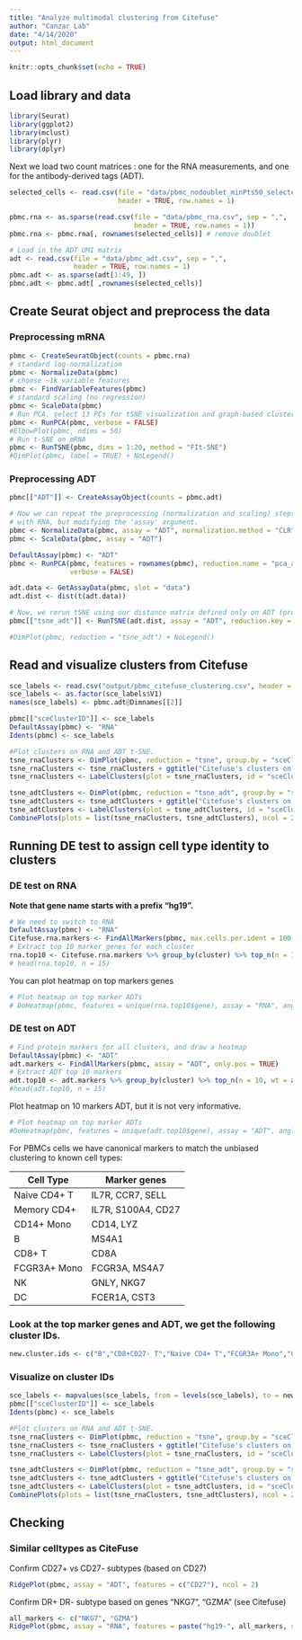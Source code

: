 ```yaml
---
title: "Analyze multimodal clustering from Citefuse"
author: "Canzar Lab"
date: "4/14/2020"
output: html_document
---
```


```r
knitr::opts_chunk$set(echo = TRUE)
```

## Load library and data

```r
library(Seurat)
library(ggplot2)
library(mclust)
library(plyr)
library(dplyr)    
```
Next we load two count matrices : one for the RNA measurements, and one for the antibody-derived tags (ADT).

```r
selected_cells <- read.csv(file = "data/pbmc_nodoublet_minPts50_selectedcells.csv", sep = ",", 
                           header = TRUE, row.names = 1)

pbmc.rna <- as.sparse(read.csv(file = "data/pbmc_rna.csv", sep = ",", 
                               header = TRUE, row.names = 1))
pbmc.rna <- pbmc.rna[, rownames(selected_cells)] # remove doublet

# Load in the ADT UMI matrix
adt <- read.csv(file = "data/pbmc_adt.csv", sep = ",", 
                header = TRUE, row.names = 1)
pbmc.adt <- as.sparse(adt[1:49, ])
pbmc.adt <- pbmc.adt[ ,rownames(selected_cells)]
```
## Create Seurat object and preprocess the data
### Preprocessing mRNA
```r
pbmc <- CreateSeuratObject(counts = pbmc.rna)
# standard log-normalization
pbmc <- NormalizeData(pbmc)
# choose ~1k variable features
pbmc <- FindVariableFeatures(pbmc)
# standard scaling (no regression)
pbmc <- ScaleData(pbmc)
# Run PCA, select 13 PCs for tSNE visualization and graph-based clustering
pbmc <- RunPCA(pbmc, verbose = FALSE)
#ElbowPlot(pbmc, ndims = 50)
# Run t-SNE on mRNA
pbmc <- RunTSNE(pbmc, dims = 1:20, method = "FIt-SNE")
#DimPlot(pbmc, label = TRUE) + NoLegend()
```


### Preprocessing ADT

```r
pbmc[["ADT"]] <- CreateAssayObject(counts = pbmc.adt)

# Now we can repeat the preprocessing (normalization and scaling) steps that we typically run
# with RNA, but modifying the 'assay' argument. 
pbmc <- NormalizeData(pbmc, assay = "ADT", normalization.method = "CLR")
pbmc <- ScaleData(pbmc, assay = "ADT")

DefaultAssay(pbmc) <- "ADT"
pbmc <- RunPCA(pbmc, features = rownames(pbmc), reduction.name = "pca_adt", reduction.key = "pca_adt_", 
               verbose = FALSE)

adt.data <- GetAssayData(pbmc, slot = "data")
adt.dist <- dist(t(adt.data))

# Now, we rerun tSNE using our distance matrix defined only on ADT (protein) levels.
pbmc[["tsne_adt"]] <- RunTSNE(adt.dist, assay = "ADT", reduction.key = "adtTSNE_")

#DimPlot(pbmc, reduction = "tsne_adt") + NoLegend()
```

## Read and visualize clusters from Citefuse

```r
sce_labels <- read.csv("output/pbmc_citefuse_clustering.csv", header = F)
sce_labels <- as.factor(sce_labels$V1)
names(sce_labels) <- pbmc.adt@Dimnames[[2]]

pbmc[["sceClusterID"]] <- sce_labels
DefaultAssay(pbmc) <- "RNA"
Idents(pbmc) <- sce_labels
```

```r
#Plot clusters on RNA and ADT t-SNE. 
tsne_rnaClusters <- DimPlot(pbmc, reduction = "tsne", group.by = "sceClusterID") + NoLegend()
tsne_rnaClusters <- tsne_rnaClusters + ggtitle("Citefuse's clusters on RNA") + theme(plot.title = element_text(hjust = 0.5))
tsne_rnaClusters <- LabelClusters(plot = tsne_rnaClusters, id = "sceClusterID", size = 4)

tsne_adtClusters <- DimPlot(pbmc, reduction = "tsne_adt", group.by = "sceClusterID", pt.size = 0.5) + NoLegend()
tsne_adtClusters <- tsne_adtClusters + ggtitle("Citefuse's clusters on ADT") + theme(plot.title = element_text(hjust = 0.5))
tsne_adtClusters <- LabelClusters(plot = tsne_adtClusters, id = "sceClusterID", size = 4)
CombinePlots(plots = list(tsne_rnaClusters, tsne_adtClusters), ncol = 2)
```

## Running DE test to assign cell type identity to clusters
### DE test on RNA
__Note that gene name starts with a prefix "hg19".__ 
```r
# We need to switch to RNA
DefaultAssay(pbmc) <- "RNA"
Citefuse.rna.markers <- FindAllMarkers(pbmc, max.cells.per.ident = 100, min.diff.pct = 0.3, only.pos = TRUE)
# Extract top 10 marker genes for each cluster
rna.top10 <- Citefuse.rna.markers %>% group_by(cluster) %>% top_n(n = 10, wt = avg_logFC)
# head(rna.top10, n = 15)
```

You can plot heatmap on top markers genes

```r
# Plot heatmap on top marker ADTs
# DoHeatmap(pbmc, features = unique(rna.top10$gene), assay = "RNA", angle = 0) 
```


### DE test on ADT
```r
# Find protein markers for all clusters, and draw a heatmap
DefaultAssay(pbmc) <- "ADT"
adt.markers <- FindAllMarkers(pbmc, assay = "ADT", only.pos = TRUE)
# Extract ADT top 10 markers
adt.top10 <- adt.markers %>% group_by(cluster) %>% top_n(n = 10, wt = avg_logFC)
#head(adt.top10, n = 15)
```

Plot heatmap on 10 markers ADT, but it is not very informative. 

```r
# Plot heatmap on top marker ADTs
#DoHeatmap(pbmc, features = unique(adt.top10$gene), assay = "ADT", angle = 0) 
```

For PBMCs cells we have canonical markers to match the unbiased clustering to known cell types:

Cell Type     | Marker genes
------------- | -------------
Naive CD4+ T  | IL7R, CCR7, SELL	
Memory CD4+   | IL7R, S100A4, CD27
CD14+ Mono    | CD14, LYZ	
B             | MS4A1
CD8+ T        | CD8A
FCGR3A+ Mono  | FCGR3A, MS4A7	
NK            | GNLY, NKG7	
DC            | FCER1A, CST3	


### Look at the top marker genes and ADT, we get the following cluster IDs.

```r
new.cluster.ids <- c("B","CD8+CD27- T","Naive CD4+ T","FCGR3A+ Mono","CD14+ Mono","NK","CD4+CD27+ T","CD8+CD27- T", "CD4+CD27- T","CD8+CD27+ T","CD8+CD27+ T","CD8+CD27+ T","CD14+ Mono","Effector CD8+ T","CD14+ Mono","CD8+CD27- T")
```

### Visualize on cluster IDs

```r
sce_labels <- mapvalues(sce_labels, from = levels(sce_labels), to = new.cluster.ids)
pbmc[["sceClusterID"]] <- sce_labels
Idents(pbmc) <- sce_labels
```
```r
#Plot clusters on RNA and ADT t-SNE. 
tsne_rnaClusters <- DimPlot(pbmc, reduction = "tsne", group.by = "sceClusterID") + NoLegend()
tsne_rnaClusters <- tsne_rnaClusters + ggtitle("Citefuse's clusters on RNA") + theme(plot.title = element_text(hjust = 0.5))
tsne_rnaClusters <- LabelClusters(plot = tsne_rnaClusters, id = "sceClusterID", size = 4)

tsne_adtClusters <- DimPlot(pbmc, reduction = "tsne_adt", group.by = "sceClusterID", pt.size = 0.5) + NoLegend()
tsne_adtClusters <- tsne_adtClusters + ggtitle("Citefuse's clusters on ADT") + theme(plot.title = element_text(hjust = 0.5))
tsne_adtClusters <- LabelClusters(plot = tsne_adtClusters, id = "sceClusterID", size = 4)
CombinePlots(plots = list(tsne_rnaClusters, tsne_adtClusters), ncol = 2)
```


## Checking
### Similar celltypes as CiteFuse

Confirm CD27+ vs CD27- subtypes (based on CD27)

```r
RidgePlot(pbmc, assay = "ADT", features = c("CD27"), ncol = 2)
```

Confirm DR+ DR- subtype based on genes "NKG7", "GZMA" (see Citefuse)

```r
all_markers <- c("NKG7", "GZMA")
RidgePlot(pbmc, assay = "RNA", features = paste("hg19-", all_markers, sep=""), ncol = 2)
```






